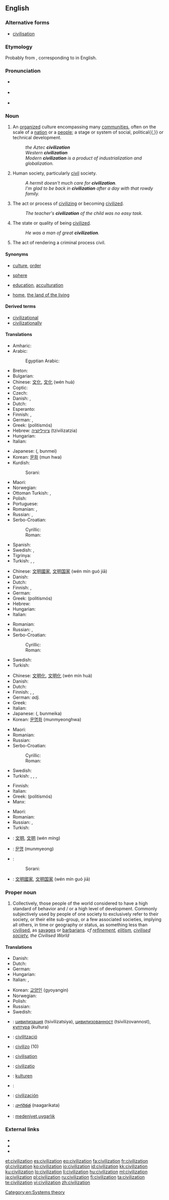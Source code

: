 ==English==
{{wikipedia}}
{{wikiquote}}

===Alternative forms===
* [[civilisation]]  {{qualifier|UK}}

===Etymology===
Probably from {{etyl|fr}} {{term|lang=fr|civilisation}}, corresponding to {{suffix|civilize|ation|lang=en}} in English.<!-- Century 1911: From civilize + -ation. -->

===Pronunciation===
* {{a|Aus}} {{IPA|/sɪvəlaɪˈzeɪʃən/}}
* {{a|UK}} {{IPA|/sɪv.ə.laɪˈzeɪ.ʃən/}}
* {{a|US}} {{IPA|/sɪvəlɨˈzeɪʃən/}}
: {{audio|en-us-civilization.ogg|Audio (US)}}

===Noun===
{{en-noun}}

# An [[organized]] culture encompassing many [[community|communities]], often on the scale of a [[nation]] or a [[people]]; a stage or system of social, political{{,}} or technical development.
#: ''the Aztec '''civilization'''''
#: ''Western '''civilization'''''
#: ''Modern '''civilization''' is a product of industrialization and globalization.''
# {{uncountable}} Human society, particularly [[civil]] society.
#: ''A hermit doesn't much care for '''civilization'''.''
#: ''I'm glad to be back in '''civilization''' after a day with that rowdy family.''
# The act or process of [[civilize|civilizing]] or becoming [[civilize|civilized]].
#: ''The teacher's '''civilization''' of the child was no easy task.''
# The state or quality of being [[civilized]].
#: ''He was a man of great '''civilization'''.''
# {{obsolete}} The act of rendering a criminal process civil.

====Synonyms====
* {{sense|large-scale stage of societal development}} [[culture]], [[order]]
* {{sense|group of countries}} [[sphere]]
* {{sense|act of civilizing}} [[education]], [[acculturation]]
* {{sense|preferred human society}} [[home]], [[the land of the living]]

====Derived terms====
* [[civilizational]]
* [[civilizationally]]

====Translations====
{{trans-top|organized culture}}
* Amharic: {{t-|am|ስልጣኔ|m|tr=slt’ane̯|sc=Ethi}}
* Arabic: {{t+|ar|حضارة|f|tr=hidaara|sc=Arab}}
*: Egyptian Arabic: {{tø|arz|حضارة|f|tr=ḥaḍāra|sc=Arab}}
* Breton: {{t+|br|sevenadur|m}}
* Bulgarian: {{t+|bg|цивилизация|f|sc=Cyrl}}
* Chinese: [[文化]], [[文化]] (wén huà)
* Coptic: {{tø|cop|ⲓⲉⲃⲟⲩⲱⲓⲛⲓ|m|tr=yevuōini}}
* Czech: {{t+|cs|civilizace|f}}
* Danish: {{t-|da|civilisation|c}}, {{t-|da|kultur|c}}
* Dutch: {{t+|nl|beschaving|f}}
* Esperanto: {{t-|eo|civilizo}}
* Finnish: {{t+|fi|kulttuuri}}, {{t-|fi|sivilisaatio}}
* German: {{t+|de|Zivilisation|f}}, {{t+|de|Kultur|f}}
* Greek: {{t+|el|πολιτισμός|m|sc=Grek}} (politismós)
* Hebrew: [[ציוויליזציה]] (tzivilizatzia) {{f}}
* Hungarian: {{t+|hu|civilizáció}}
* Italian: {{t+|it|civiltà|f}}
{{trans-mid}}
* Japanese: {{Jpan|[[文明]]}} ({{Jpan|[[ぶんめい]]}}, bunmei)
* Korean: [[문화]] (mun hwa)
* Kurdish:
*: Sorani: {{t|ku|ئاوه‌دانی|tr=AwadAni|sc=ku-Arab}}
* Maori: {{t|mi|puāwaitanga}}
* Norwegian: {{t+|no|sivilisasjon|m}}
* Ottoman Turkish: {{tø|ota|مدنيت|tr=medeniyyet|sc=ota-Arab}}, {{tø|ota|تمدن|tr=temeddün|sc=ota-Arab}}
* Polish: {{t+|pl|cywilizacja|f}}
* Portuguese: {{t+|pt|civilização|f}}
* Romanian: {{t-|ro|civilizație|f}}, {{t-|ro|cultură|f}}
* Russian: {{t+|ru|цивилизация|f|tr=civilizácija|sc=Cyrl}}, {{t+|ru|культура|f|tr=kul'túra|sc=Cyrl}}
* Serbo-Croatian:
*: Cyrillic:  {{t-|sh|цивилизација|f|sc=Cyrl}}
*: Roman: {{t-|sh|civilizacija|f|alt=civilizácija}}
* Spanish: {{t+|es|civilización|f}}
* Swedish: {{t-|sv|civilisation|c}}, {{t+|sv|kultur|c}}
* Tigrinya: {{t-|ti|ስልጣኔ|tr=slt’anie̯|sc=Ethi}}
* Turkish: {{t-|tr|ekinç}}, {{t+|tr|medeniyet}}, {{t+|tr|uygarlık}}
{{trans-bottom}}

{{trans-top|human society}}
* Chinese: [[文明]][[國家]], [[文明]][[国家]] (wén mín guó jiā)
* Danish: {{t-|da|civilisation|c}}
* Dutch: {{t-|nl|bewoonde wereld}}
* Finnish: {{t+|fi|sivistys}}, {{t-|fi|sivistynyt}} {{t+|fi|yhteiskunta}}
* German: {{t+|de|Kultur|f}}
* Greek: {{t+|el|πολιτισμός|m|sc=Grek}} (politismós)
* Hebrew: {{t|he|ציוויליזציה|f|tr=tzivilizatzia|}}
* Hungarian: {{t+|hu|civilizáció}}
* Italian: {{t+|it|civiltà}}
{{trans-mid}}
* Romanian: {{t-|ro|civilizație|f}}
* Russian: {{t+|ru|цивилизация|f|tr=civilizácija|sc=Cyrl}}, {{t+|ru|культура|f|tr=kul'túra|sc=Cyrl}}
* Serbo-Croatian:
*: Cyrillic:  {{t-|sh|цивилизација|f|sc=Cyrl}}
*: Roman: {{t-|sh|civilizacija|f|alt=civilizácija}}
* Swedish: {{t-|sv|civilisation|c}}
* Turkish: {{t+|tr|insanlık}}
{{trans-bottom}}

{{trans-top|act or process of civilizing or becoming civilized}}
* Chinese: [[文明化]], [[文明化]] (wén mín huà)
* Danish: {{t-|da|civilisering|c}}
* Dutch: {{t-|nl|civilisatie}}
* Finnish: {{t|fi|sivistää|alt=sivistäminen}}, {{t|fi|sivistyä|alt=sivistyminen}}, {{t|fi|sivilisaatio}}
* German: {{t+|de|zivilisiert}} ''adj.''
* Greek: {{t+|el|πολιτισμός|m|tr=politismós|sc=Grek}}
* Italian: {{t-|it|civilizzazione|f}}
* Japanese: {{Jpan|[[文明化]]}} ({{Jpan|[[ぶんめいか]]}}, bunmeika)
* Korean: [[문명화]] (munmyeonghwa)
{{trans-mid}}
* Maori: {{t|mi|puāwaitanga}}
* Romanian: {{t-|ro|civilizare|f}}
* Russian: {{t+|ru|цивилизация|f|tr=civilizácija|sc=Cyrl}}
* Serbo-Croatian:
*: Cyrillic: {{t-|sh|цивилизираност|f|sc=Cyrl}}
*: Roman: {{t-|sh|civiliziranost|f|alt=civilìzīranōst}}
* Swedish: {{t-|sv|civilisering|c}}
* Turkish: {{t-|tr|medenîleşme}}, {{t+|tr|uygarlaşma}}, {{t-|tr|medenîleştirme}}, {{t-|tr|uygarlaştırma}}
{{trans-bottom}}

{{trans-top|state or quality of being civilized}}
* Finnish: {{t-|fi|sivistyneiyys}}
* Italian: {{t+|it|civiltà|f}}
* Greek: {{t+|el|πολιτισμός|m|sc=Grek}} (politismós)
* Manx: {{t-|gv|ardveenid|f}}
{{trans-mid}}
* Maori: {{t|mi|puāwaitanga}}
* Romanian: {{t-|ro|civilitate|f}}
* Russian: {{t+|ru|цивилизованность|f|tr=civilizóvannost'|sc=Cyrl}}, {{t+|ru|культура|f|tr=kul'túra|sc=Cyrl}}
* Turkish: {{t+|tr|sivilleşme}}
{{trans-bottom}}

{{checktrans-top}}
<!-- these were under advanced state of society-->
* {{ttbc|cmn}}: [[文明]], [[文明]] (wén míng)
* {{ttbc|ko}}: [[문명]] (munmyeong)
* {{ttbc|ku}}:
*: Sorani: {{t|ku|شارستانێتی|tr=shAristAneti|sc=ku-Arab}}
{{trans-mid}}
<!-- these were under achievements of communal understanding -->
* {{ttbc|cmn}}: [[文明]][[國家]], [[文明]][[国家]] (wén mín guó jiā)
{{trans-bottom}}

===Proper noun===
{{en-proper noun}}

# Collectively, those people of the world considered to have a high standard of behavior and / or a high level of development. Commonly subjectively used by people of one society to exclusively refer to their society, or their elite sub-group, or a few associated societies, implying all others, in time or geography or status, as something less than [[civilise|civilised]], as [[savage|savages]] or [[barbarian|barbarians]]. ''cf [[refinement]], [[elitism]], [[civilised society]], the Civilised World''

====Translations====
{{trans-top|people of the world considered to have a high standard of behavior}}
* Danish: {{t-|da|civilisation|c}}
* Dutch: {{t+|nl|beschaving}}
* German: {{t+|de|Zivilisation|f}}
* Hungarian: {{t+|hu|civilizáció}}
* Italian: {{t+|it|civiltà|f}},  {{t-|it|civilizzazione|f}}
{{trans-mid}}
* Korean: [[교양인]] (gyoyangin)
* Norwegian: {{t+|no|sivilisasjon|m}}
* Polish: {{t+|pl|cywilizacja|f}}
* Russian: {{t+|ru|цивилизация|f|tr=civilizácija|sc=Cyrl}}
* Swedish: {{t-|sv|civilisation|c}}
{{trans-bottom}}

{{checktrans-top}}
<!--Please remove this section once all the words are moved to their appropriate translation table above-->
* {{ttbc|bg}}: [[цивилизация]] (tsivilizatsiya), [[цивилизованност]] (tsivilizovannost), [[култура]] (kultura)
* {{ttbc|ca}}: [[civilització]]
* {{ttbc|eo}}: [[civilizo]] (10)
* {{ttbc|fr}}: [[civilisation]]
{{trans-mid}}
* {{ttbc|la}}: [[civilizatio]]
* {{ttbc|no}}: [[kulturen]] {{f}}
* {{ttbc|fa}}: {{t|fa|تمدن|alt=تمدّن|sc=fa-Arab}}
* {{ttbc|es}}: [[civilización]]
* {{ttbc|te}}: [[నాగరికత]] (naagarikata)
* {{ttbc|tr}}: [[medeniyet]],[[uygarlık]]
{{trans-bottom}}

===External links===
* {{R:Webster 1913}}
* {{R:Century 1911}}
* {{R:OneLook}}

[[Category:en:Systems theory]]

[[et:civilization]]
[[es:civilization]]
[[eo:civilization]]
[[fa:civilization]]
[[fr:civilization]]
[[gl:civilization]]
[[ko:civilization]]
[[io:civilization]]
[[id:civilization]]
[[kk:civilization]]
[[ku:civilization]]
[[lo:civilization]]
[[li:civilization]]
[[hu:civilization]]
[[ml:civilization]]
[[ja:civilization]]
[[pl:civilization]]
[[ru:civilization]]
[[fi:civilization]]
[[ta:civilization]]
[[te:civilization]]
[[vi:civilization]]
[[zh:civilization]]